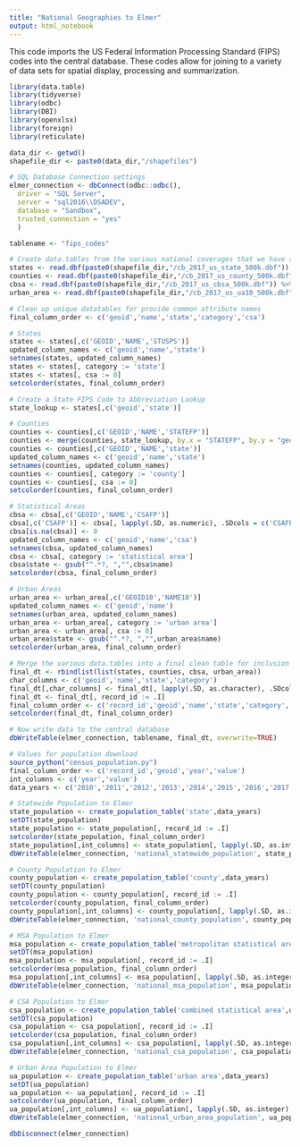 ```yaml
---
title: "National Geographies to Elmer"
output: html_notebook
---
```


This code imports the US Federal Information Processing Standard (FIPS) codes into the central database.
These codes allow for joining to a variety of data sets for spatial display, processing and summarization.

```r
library(data.table)
library(tidyverse)
library(odbc)
library(DBI)
library(openxlsx)
library(foreign)
library(reticulate)

data_dir <- getwd()
shapefile_dir <- paste0(data_dir,"/shapefiles")

# SQL Database Connection settings
elmer_connection <- dbConnect(odbc::odbc(),
  driver = "SQL Server",
  server = "sql2016\\DSADEV",
  database = "Sandbox",
  trusted_connection = "yes"
  )

tablename <- "fips_codes"

# Create data.tables from the various national coverages that we have shapefiles for
states <- read.dbf(paste0(shapefile_dir,"/cb_2017_us_state_500k.dbf")) %>% as.data.table
counties <- read.dbf(paste0(shapefile_dir,"/cb_2017_us_county_500k.dbf")) %>% as.data.table
cbsa <- read.dbf(paste0(shapefile_dir,"/cb_2017_us_cbsa_500k.dbf")) %>% as.data.table
urban_area <- read.dbf(paste0(shapefile_dir,"/cb_2017_us_ua10_500k.dbf")) %>% as.data.table

# Clean up unique datatables for provide common attribute names
final_column_order <- c('geoid','name','state','category','csa')

# States
states <- states[,c('GEOID','NAME','STUSPS')]
updated_column_names <- c('geoid','name','state')
setnames(states, updated_column_names)
states <- states[, category := 'state']
states <- states[, csa := 0]
setcolorder(states, final_column_order)

# Create a State FIPS Code to Abbreviation Lookup
state_lookup <- states[,c('geoid','state')]

# Counties
counties <- counties[,c('GEOID','NAME','STATEFP')]
counties <- merge(counties, state_lookup, by.x = "STATEFP", by.y = "geoid")
counties <- counties[,c('GEOID','NAME','state')]
updated_column_names <- c('geoid','name','state')
setnames(counties, updated_column_names)
counties <- counties[, category := 'county']
counties <- counties[, csa := 0]
setcolorder(counties, final_column_order)

# Statistical Areas
cbsa <- cbsa[,c('GEOID','NAME','CSAFP')]
cbsa[,c('CSAFP')] <- cbsa[, lapply(.SD, as.numeric), .SDcols = c('CSAFP')]
cbsa[is.na(cbsa)] <- 0
updated_column_names <- c('geoid','name','csa')
setnames(cbsa, updated_column_names)
cbsa <- cbsa[, category := 'statistical area']
cbsa$state <- gsub("^.*?, ","",cbsa$name)
setcolorder(cbsa, final_column_order)

# Urban Areas
urban_area <- urban_area[,c('GEOID10','NAME10')]
updated_column_names <- c('geoid','name')
setnames(urban_area, updated_column_names)
urban_area <- urban_area[, category := 'urban area']
urban_area <- urban_area[, csa := 0]
urban_area$state <- gsub("^.*?, ","",urban_area$name)
setcolorder(urban_area, final_column_order)

# Merge the various data.tables into a final clean table for inclusion in the central db
final_dt <- rbindlist(list(states, counties, cbsa, urban_area))
char_columns <- c('geoid','name','state','category')
final_dt[,char_columns] <- final_dt[, lapply(.SD, as.character), .SDcols = char_columns]
final_dt <- final_dt[, record_id := .I]
final_column_order <- c('record_id','geoid','name','state','category','csa')
setcolorder(final_dt, final_column_order)

# Now write data to the central database
dbWriteTable(elmer_connection, tablename, final_dt, overwrite=TRUE)

# Values for population download
source_python("census_population.py")
final_column_order <- c('record_id','geoid','year','value')
int_columns <- c('year','value')
data_years <- c('2010','2011','2012','2013','2014','2015','2016','2017')

# Statewide Population to Elmer
state_population <- create_population_table('state',data_years)
setDT(state_population)
state_population <- state_population[, record_id := .I]
setcolorder(state_population, final_column_order)
state_population[,int_columns] <- state_population[, lapply(.SD, as.integer), .SDcols = int_columns]
dbWriteTable(elmer_connection, 'national_statewide_population', state_population, overwrite=TRUE)

# County Population to Elmer
county_population <- create_population_table('county',data_years)
setDT(county_population)
county_population <- county_population[, record_id := .I]
setcolorder(county_population, final_column_order)
county_population[,int_columns] <- county_population[, lapply(.SD, as.integer), .SDcols = int_columns]
dbWriteTable(elmer_connection, 'national_county_population', county_population, overwrite=TRUE)

# MSA Population to Elmer
msa_population <- create_population_table('metropolitan statistical area/micropolitan statistical area',data_years)
setDT(msa_population)
msa_population <- msa_population[, record_id := .I]
setcolorder(msa_population, final_column_order)
msa_population[,int_columns] <- msa_population[, lapply(.SD, as.integer), .SDcols = int_columns]
dbWriteTable(elmer_connection, 'national_msa_population', msa_population, overwrite=TRUE)

# CSA Population to Elmer
csa_population <- create_population_table('combined statistical area',data_years)
setDT(csa_population)
csa_population <- csa_population[, record_id := .I]
setcolorder(csa_population, final_column_order)
csa_population[,int_columns] <- csa_population[, lapply(.SD, as.integer), .SDcols = int_columns]
dbWriteTable(elmer_connection, 'national_csa_population', csa_population, overwrite=TRUE)

# Urban Area Population to Elmer
ua_population <- create_population_table('urban area',data_years)
setDT(ua_population)
ua_population <- ua_population[, record_id := .I]
setcolorder(ua_population, final_column_order)
ua_population[,int_columns] <- ua_population[, lapply(.SD, as.integer), .SDcols = int_columns]
dbWriteTable(elmer_connection, 'national_urban_area_population', ua_population, overwrite=TRUE)

dbDisconnect(elmer_connection) 
```